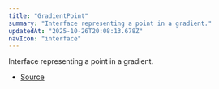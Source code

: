 ```yaml
---
title: "GradientPoint"
summary: "Interface representing a point in a gradient."
updatedAt: "2025-10-26T20:08:13.678Z"
navIcon: "interface"
---
```



Interface representing a point in a gradient.

<Table data={{ headers: [{"content":"Property","key":"property","sortable":true},{"content":"Type","key":"type","sortable":true},{"content":"Value","key":"value","sortable":true},{"content":"Description","key":"description"}], rows: [["r","[number](https://developer.mozilla.org/en-US/docs/Web/JavaScript/Reference/Global_Objects/Number)","\\-","The radius of the point (optional, used for radial gradients)."],["x","[ScaleType](/LazyCanvas/types/ScaleType)","\\-","The x-coordinate of the point."],["y","[ScaleType](/LazyCanvas/types/ScaleType)","\\-","The y-coordinate of the point."]] }} />


- [Source](https://github.com/NMMTY/LazyCanvas/blob/ba3e53b2fefc78794f94d50b21443818f2774649/packages/lazycanvas/src/structures/helpers/Gradient.ts#L55)